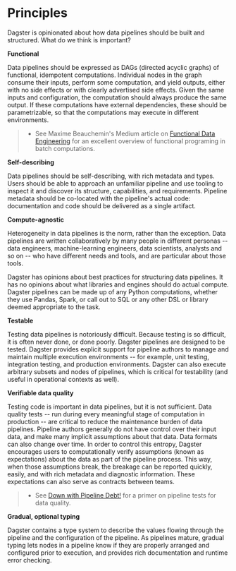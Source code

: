 
<DynamicMetaTags
  title="Principles | Dagster"
  description="Dagster is a system for building modern data applications."
/>

# Principles

Dagster is opinionated about how data pipelines should be built and
structured. What do we think is important?

**Functional**

Data pipelines should be expressed as DAGs (directed acyclic graphs) of
functional, idempotent computations. Individual nodes in the graph
consume their inputs, perform some computation, and yield outputs,
either with no side effects or with clearly advertised side effects.
Given the same inputs and configuration, the computation should always
produce the same output. If these computations have external
dependencies, these should be parametrizable, so that the computations
may execute in different environments.

> - See Maxime Beauchemin's Medium article on [Functional Data
>   Engineering](https://bit.ly/2LxDgnr) for an excellent overview of
>   functional programing in batch computations.

**Self-describing**

Data pipelines should be self-describing, with rich metadata and types.
Users should be able to approach an unfamiliar pipeline and use tooling
to inspect it and discover its structure, capabilities, and
requirements. Pipeline metadata should be co-located with the
pipeline's actual code: documentation and code should be delivered as a
single artifact.

**Compute-agnostic**

Heterogeneity in data pipelines is the norm, rather than the exception.
Data pipelines are written collaboratively by many people in different
personas -- data engineers, machine-learning engineers, data
scientists, analysts and so on -- who have different needs and tools,
and are particular about those tools.

Dagster has opinions about best practices for structuring data
pipelines. It has no opinions about what libraries and engines should do
actual compute. Dagster pipelines can be made up of any Python
computations, whether they use Pandas, Spark, or call out to SQL or any
other DSL or library deemed appropriate to the task.

**Testable**

Testing data pipelines is notoriously difficult. Because testing is so
difficult, it is often never done, or done poorly. Dagster pipelines are
designed to be tested. Dagster provides explicit support for pipeline
authors to manage and maintain multiple execution environments -- for
example, unit testing, integration testing, and production environments.
Dagster can also execute arbitrary subsets and nodes of pipelines, which
is critical for testability (and useful in operational contexts as
well).

**Verifiable data quality**

Testing code is important in data pipelines, but it is not sufficient.
Data quality tests -- run during every meaningful stage of computation
in production -- are critical to reduce the maintenance burden of data
pipelines. Pipeline authors generally do not have control over their
input data, and make many implicit assumptions about that data. Data
formats can also change over time. In order to control this entropy,
Dagster encourages users to computationally verify assumptions (known as
expectations) about the data as part of the pipeline process. This way,
when those assumptions break, the breakage can be reported quickly,
easily, and with rich metadata and diagnostic information. These
expectations can also serve as contracts between teams.

> - See [Down with Pipeline Debt!](https://bit.ly/2mxDS1R) for a
>   primer on pipeline tests for data quality.

**Gradual, optional typing**

Dagster contains a type system to describe the values flowing through
the pipeline and the configuration of the pipeline. As pipelines mature,
gradual typing lets nodes in a pipeline know if they are properly
arranged and configured prior to execution, and provides rich
documentation and runtime error checking.
